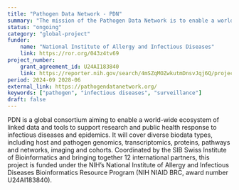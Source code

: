 ```yaml
---
title: "Pathogen Data Network - PDN"
summary: "The mission of the Pathogen Data Network is to enable a world-wide ecosystem of linked data and tools to support research and public health response to infectious diseases and epidemics."
status: "ongoing"
category: "global-project"
funder:
    name: "National Institute of Allergy and Infectious Diseases"
    link: https://ror.org/043z4tv69
project_number:
    grant_agreement_id: U24AI183840
    link: https://reporter.nih.gov/search/4mSZqMOZwkutmDnsvJqj6Q/project-details/10913643
period: 2024-09 2028-06
external_link: https://pathogendatanetwork.org/
keywords: ["pathogen", "infectious diseases", "surveillance"]
draft: false
---
```


PDN is a global consortium aiming to enable a world-wide ecosystem of linked data and tools to support research and public health response to infectious diseases and epidemics. It will cover diverse biodata types, including host and pathogen genomics, transcriptomics, proteins, pathways and networks, imaging and cohorts. Coordinated by the SIB Swiss Institute of Bioinformatics and bringing together 12 international partners, this project is funded under the NIH’s National Institute of Allergy and Infectious Diseases Bioinformatics Resource Program (NIH NIAID BRC, award number U24AI183840).
